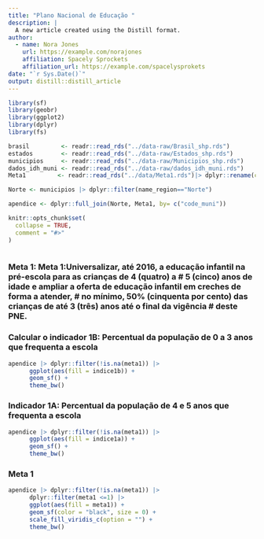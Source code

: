 ```yaml
---
title: "Plano Nacional de Educação "
description: |
  A new article created using the Distill format.
author:
  - name: Nora Jones 
    url: https://example.com/norajones
    affiliation: Spacely Sprockets
    affiliation_url: https://example.com/spacelysprokets
date: "`r Sys.Date()`"
output: distill::distill_article
---
```


```r
library(sf)
library(geobr)
library(ggplot2)
library(dplyr)
library(fs)

brasil         <- readr::read_rds("../data-raw/Brasil_shp.rds")
estados        <- readr::read_rds("../data-raw/Estados_shp.rds")
municipios     <- readr::read_rds("../data-raw/Municipios_shp.rds")
dados_idh_muni <- readr::read_rds("../data-raw/dados_idh_muni.rds")
Meta1         <- readr::read_rds("../data/Meta1.rds")|> dplyr::rename(code_muni = codigo_municipio)

Norte <- municipios |> dplyr::filter(name_region=="Norte")

apendice <- dplyr::full_join(Norte, Meta1, by= c("code_muni"))

knitr::opts_chunk$set(
  collapse = TRUE,
  comment = "#>"
)



```

### Meta 1: Meta 1:Universalizar, até 2016, a educação infantil na pré-escola para as crianças de 4 (quatro) a # 5 (cinco) anos de idade e ampliar a oferta de educação infantil em creches de forma a atender, # no mínimo, 50% (cinquenta por cento) das crianças de até 3 (três) anos até o final da vigência # deste PNE.

### Calcular o indicador 1B: Percentual da população de 0 a 3 anos que frequenta a escola

```r

apendice |> dplyr::filter(!is.na(meta1)) |>
      ggplot(aes(fill = indice1b)) +
      geom_sf() +
      theme_bw()
```

###  Indicador 1A: Percentual da população de 4 e 5 anos que frequenta a escola

```r

apendice |> dplyr::filter(!is.na(meta1)) |>
      ggplot(aes(fill = indice1a)) +
      geom_sf() +
      theme_bw()

```

### Meta 1

```r

apendice |> dplyr::filter(!is.na(meta1)) |>
      dplyr::filter(meta1 <=1) |>
      ggplot(aes(fill = meta1)) +
      geom_sf(color = "black", size = 0) +
      scale_fill_viridis_c(option = "") +
      theme_bw()
```

